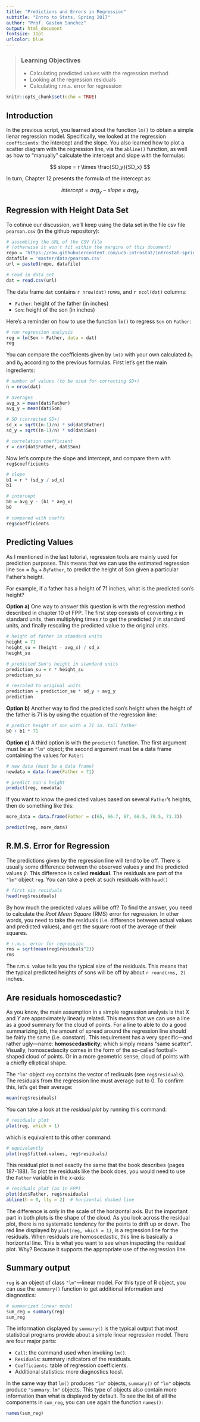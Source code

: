 ```yaml
---
title: "Predictions and Errors in Regression"
subtitle: "Intro to Stats, Spring 2017"
author: "Prof. Gaston Sanchez"
output: html_document
fontsize: 11pt
urlcolor: blue
---
```


> ### Learning Objectives
>
> - Calculating predicted values with the regression method
> - Looking at the regression residuals
> - Calculating r.m.s. error for regression


```r
knitr::opts_chunk$set(echo = TRUE)
```


## Introduction

In the previous script, you learned about the function `lm()` to obtain a simple lienar regression model. Specifically, we looked at the regression `coefficients`: the intercept and the slope. You also learned how to plot a scatter diagram with the regression line, via the `abline()` function, as well as how to "manually" calculate the intercept and slope with the formulas:

$$
slope = r \times \frac{SD_y}{SD_x}
$$

In turn, Chapter 12 presents the formula of the intercept as:

$$
intercept = avg_y - slope \times avg_x
$$


## Regression with Height Data Set

To cotinue our discussion, we'll keep using the data set in the file csv file `pearson.csv` (in the github repository):

```r
# assembling the URL of the CSV file
# (otherwise it won't fit within the margins of this document)
repo = 'https://raw.githubusercontent.com/ucb-introstat/introstat-spring-2017/'
datafile = 'master/data/pearson.csv'
url = paste0(repo, datafile)

# read in data set
dat = read.csv(url)
```

The data frame `dat` contains `r nrow(dat)` rows, and `r ncol(dat)` columns:

- `Father`: height of the father (in inches)
- `Son`: height of the son (in inches)

Here's a reminder on how to use the function `lm()` to regress `Son` on `Father`:

```r
# run regression analysis
reg = lm(Son ~ Father, data = dat)
reg
```

You can compare the coefficients given by `lm()` with your own calculated 
$b_1$ and $b_0$ according to the previous formulas. First let's get the main 
ingredients:

```r
# number of values (to be used for correcting SD+)
n = nrow(dat)

# averages
avg_x = mean(dat$Father)
avg_y = mean(dat$Son)

# SD (corrected SD+)
sd_x = sqrt((n-1)/n) * sd(dat$Father)
sd_y = sqrt((n-1)/n) * sd(dat$Son)

# correlation coefficient
r = cor(dat$Father, dat$Son)
```

Now let's compute the slope and intercept, and compare them with 
`reg$coefficients`

```r
# slope
b1 = r * (sd_y / sd_x)
b1

# intercept
b0 = avg_y - (b1 * avg_x)
b0

# compared with coeffs
reg$coefficients
```


## Predicting Values

As I mentioned in the last tutorial, regression tools are 
mainly used for prediction purposes. This means that we can use the estimated 
regression line $\mathtt{Son} \approx b_0 + b_1 \mathtt{Father}$, to predict 
the height of Son given a particular Father's height.

For example, if a father has a height of 71 inches, what is the predicted 
son's height? 

__Option a)__ One way to answer this question is with the regression method described in chapter 10 of FPP. The first step consists of converting $x$ in standard units, then multiplying times $r$ to get the predicted $\hat{y}$ in standard units, and finally rescaling the predicted value to the original units.

```r
# height of father in standard units
height = 71
height_su = (height - avg_x) / sd_x
height_su
```

```r
# predicted Son's height in standard units
prediction_su = r * height_su
prediction_su
```

```r
# rescaled to original units
prediction = prediction_su * sd_y + avg_y
prediction
```


__Option b)__ Another way to find the predicted son's height when the height of the father is 71 is by using the equation of the regression line:

```r
# predict height of son with a 71 in. tall father
b0 + b1 * 71
```

__Option c)__ A third option is with the `predict()` function. The first 
argument must be an `"lm"` object; the second argument must be a data frame 
containing the values for `Fater`:

```r
# new data (must be a data frame)
newdata = data.frame(Father = 71)

# predict son's height
predict(reg, newdata)
```

If you want to know the predicted values based on several `Father`'s heights, 
then do something like this:

```r
more_data = data.frame(Father = c(65, 66.7, 67, 68.5, 70.5, 71.3))

predict(reg, more_data)
```


## R.M.S. Error for Regression

The predictions given by the regression line will tend to be off. There is 
usually some difference between the observed values $y$ and the predicted 
values $\hat{y}$. This difference is called __residual__. The residuals are 
part of the `"lm"` object `reg`. 
You can take a peek at such residuals with `head()`

```r
# first six residuals
head(reg$residuals)
```

By how much the predicted values will be off?
To find the answer, you need to calculate the _Root Mean Square_ (RMS) error 
for regression. In other words, you need to take the residuals 
(i.e. difference between actual values and predicted values), and get the
square root of the average of their squares.

```r
# r.m.s. error for regression
rms = sqrt(mean(reg$residuals^2))
rms
```

The r.m.s. value tells you the typical size of the residuals. This means that 
the typical predicted heights of sons will be off by about `r round(rms, 2)` 
inches.


## Are residuals homoscedastic?

As you know, the main assumption in a simple regression analysis is that $X$ 
and $Y$ are approximately linearly related. This means that we can 
use a line as a good summary for the cloud of points. For a line to able to do 
a good summarizing job, the amount of spread around the regression line should 
be fairly the same (i.e. constant). This requirement has a very 
specific---and rather ugly---name: __homoscedasticity__; which simply means 
"same scatter". Visually, homoscedascity comes in the form of the so-called 
football-shaped cloud of points. Or in a more geometric sense, cloud of points 
with a chiefly elliptical shape.

The `"lm"` object `reg` contains the vector of redisuals (see `reg$residuals`).
The residuals from the regression line must average out to 0. To confirm this,
let's get their average:

```r
mean(reg$residuals)
```

You can take a look at the _residual plot_ by running this command:

```r
# residuals plot
plot(reg, which = 1)
```

which is equivalent to this other command:

```r
# equivalently
plot(reg$fitted.values, reg$residuals)
```

This residual plot is not exactly the same that the book describes (pages 187-188).
To plot the residuals like the book does, you would need to use the `Father` 
variable in the x-axis:

```r
# residuals plot (as in FPP)
plot(dat$Father, reg$residuals)
abline(h = 0, lty = 2)  # horizontal dashed line
```

The difference is only in the scale of the horizontal axis. But the important 
part in both plots is the shape of the cloud.
As you look across the residual plot, there is no systematic tendency for the 
points to drift up or down. The red line displayed by `plot(reg, which = 1)`, 
is a regression line for the residuals. When residuals are homoscedastic, this 
line is basically a horizontal line. This is what you want to see when 
inspecting the residual plot. Why? Because it supports the appropriate use of 
the regression line.


## Summary output

`reg` is an object of class `"lm"`---linear model. For this type of R object, 
you can use the `summary()` function to get additional information and diagnostics:

```r
# summarized linear model
sum_reg = summary(reg)
sum_reg
```

The information displayed by `summary()` is the typical output that most 
statistical programs provide about a simple linear regression model. There 
are four major parts: 

- `Call`: the command used when invoking `lm()`.
- `Residuals`: summary indicators of the residuals.
- `Coefficients`: table of regression coefficients.
- Additional statistics: more diagnostics toosl.

In the same way that `lm()` produces `"lm"` objects, `summary()` of `"lm"` 
objects produce `"summary.lm"` objects. This type of objects also contain 
more information than what is displayed by default. To see the list of all the 
components in `sum_reg`, you can use again the function `names()`:

```r
names(sum_reg)
```


